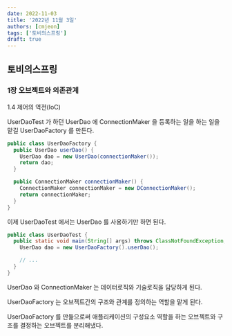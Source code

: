 ```yaml
---
date: 2022-11-03
title: '2022년 11월 3일'
authors: [cmjeon]
tags: ['토비의스프링']
draft: true
---
```


## 토비의스프링

### 1장 오브젝트와 의존관계

1.4 제어의 역전(IoC)

UserDaoTest 가 하던 UserDao 에 ConnectionMaker 을 등록하는 일을 하는 일을 맡길 UserDaoFactory 를 만든다.

```java title="UserDaoFactory.java"
public class UserDaoFactory {
  public UserDao userDao() {
    UserDao dao = new UserDao(connectionMaker());
    return dao;
  }

  public ConnectionMaker connectionMaker() {
    ConnectionMaker connectionMaker = new DConnectionMaker();
    return connectionMaker;
  }
}
```

이제 UserDaoTest 에서는 UserDao 를 사용하기만 하면 된다.

```java
public class UserDaoTest {
  public static void main(String[] args) throws ClassNotFoundException, SQLException {
    UserDao dao = new UserDaoFactory().userDao();

    // ...
  }
}
```

UserDao 와 ConnectionMaker 는 데이터로직와 기술로직을 담당하게 된다.

UserDaoFactory 는 오브젝트간의 구조와 관계를 정의하는 역할을 맡게 된다.

UserDaoFactory 를 만듦으로써 애플리케이션의 구성요소 역할을 하는 오브젝트와 구조를 결정하는 오브젝트를 분리해냈다.
